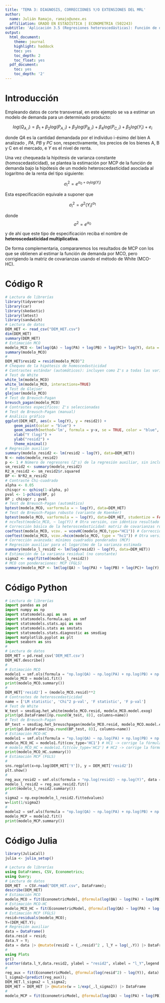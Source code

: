 ```yaml
---
title: 'TEMA 3: DIAGNOSIS, CORRECCIONES Y/O EXTENSIONES DEL MRL'
author:
  name: Julián Ramajo, ramajo@unex.es
  affiliation: GRADO EN ESTADÍSTICA | ECONOMETRIA (502243)
subtitle: 'Aplicación 3.5 (Regresiones heteroscedásticas): Función de demanda con varianza no constante'
output:
  html_document:
    theme: journal
    highlight: haddock
    toc: yes
    toc_depth: 2
    toc_float: yes
  pdf_document:
    toc: yes
    toc_depth: '2'
---
```


# Introducción

Empleando datos de corte transversal, en este ejemplo se va a estimar un modelo de demanda para un determinado producto:

$$log(Q_{A,i}) = \beta_1 + \beta_2 log(P_{A,i}) + \beta_3 log(P_{B,i}) + \beta_4 log(P_{C,i}) + \beta_5 log(Y_{i}) + e_{i}$$

donde _QA_ es la cantidad demandada por el individuo i-ésimo del bien A analizado , _PA_, _PB_ y _PC_ son, respectivamente, los precios de los bienes A, B y C en el mercado, e _Y_ es el nivel de renta.

Una vez chequeada la hipótesis de varianza constante (homoscedasticidad), se plantea la estimación por MCP de la función de demanda bajo la hipótesis de un modelo heteroscedasticidad asociada al logaritmo de la renta del tipo siguiente:

$${σ_i}^2 = e^{α_0 + α_1 log⁡(Y_i)}$$

Esta especificación equivale a suponer que

$${σ_i}^2 = σ^2 (Y_i)^{α_1}$$

donde $$σ^2 = e^{α_0}$$

y de ahí que este tipo de especificación reciba el nombre de **heteroscedasticidad multiplicativa**.

De forma complementaria, compararemos los resultados de MCP con los que se obtienen al estimar la función de demanda por MCO, pero corrigiendo la matriz de covarianzas usando el método de White (MCO-HC).

# Código R

```r
# Lectura de librerías
library(tidyverse)
library(car)
library(skedastic)
library(lmtest)
library(sandwich)
# Lectura de datos
DEM_HET <- read_csv("DEM_HET.csv")
dim(DEM_HET)
summary(DEM_HET)
# Estimación MCO
modelo_MCO <- lm(log(QA) ~ log(PA) + log(PB) + log(PC)+ log(Y), data = DEM_HET)
summary(modelo_MCO)
#
DEM_HET$resid2 = resid(modelo_MCO)^2
# Chequeo de la hipótesis de homoscedasticidad
# Contrastes estándar (automáticos): incluyen como Z's a todas las variables explicativas del modelo
# Test de White
white_lm(modelo_MCO)
white_lm(modelo_MCO, interactions=TRUE)
# Test de Glejser
glejser(modelo_MCO)
# Test de Breusch-Pagan
breusch_pagan(modelo_MCO)
# Contrastes específicos: Z's seleccionadas
# Test de Breusch-Pagan (manual)
# Análisis gráfico
ggplot(DEM_HET, aes(x = log(Y), y = resid2)) +
    geom_point(color = "blue") +
    geom_smooth(method='lm', formula = y~x, se = TRUE, color = "blue", linetype = "dashed") +
    xlab("Y (log)") + 
    ylab("resid2") +
    theme_minimal()
# Regresión auxiliar
summary(modelo_resid2 <- lm(resid2 ~ log(Y), data=DEM_HET))
N <- nobs(modelo_resid2)
p <- 1 # Número de regresores (Z's) de la regresión auxiliar, sin incluir la constante
sm_resid2 <- summary(modelo_resid2)
R2_m_resid2 <- sm_resid2$r.squared
BP <- N*R2_m_resid2
# Contraste Chi-cuadrado
alpha <- 0.05
chisqcr <- qchisq(1-alpha, p)
pval <- 1-pchisq(BP, p)
BP ; chisqcr ; pval 
# Test de Breusch-Pagan (automático)
bptest(modelo_MCO, varformula = ~ log(Y), data=DEM_HET) 
# Test de Breusch-Pagan robusto (variante de Koenker)
bptest(modelo_MCO, varformula = ~ log(Y), data=DEM_HET, studentize = FALSE) 
# ncvTest(modelo_MCO, ~ log(Y)) # Otra versión, con idéntico resultado
# Corrección básica de la heteroscedasticidad: matriz de covarianzas robusta: MCO-HC
coeftest(modelo_MCO, vcov. = vcovHC(modelo_MCO,type="HC1")) # Corrección de White (librería sandwich)
coeftest(modelo_MCO, vcov.=hccm(modelo_MCO, type = "hc1")) # Otra versión, con idéntico resultado (librería car)
# Corrección avanzada: mínimos cuadrados ponderados (MCP)
# Regresión auxiliar para el logaritmo de la varianza estimada
summary(modelo_l_resid2 <- lm(log(resid2) ~ log(Y), data=DEM_HET))
# Estimación de la varianza residual (no constante)
sigma2 <- exp(fitted(modelo_l_resid2))
# MCO con ponderaciones: MCP (FGLS)
summary(modelo_MCP <- lm(log(QA) ~ log(PA) + log(PB) + log(PC)+ log(Y), weights = 1/sigma2, data = DEM_HET))
```

# Código Python

```python
# Lectura de librerías
import pandas as pd
import numpy as np
import statsmodels.api as sm
import statsmodels.formula.api as smf
import statsmodels.stats.api as sms
import statsmodels.stats as smstats
import statsmodels.stats.diagnostic as smsdiag
import matplotlib.pyplot as plt
import seaborn as sns
#
# Lectura de datos
DEM_HET = pd.read_csv('DEM_HET.csv')
DEM_HET.describe()
#
# Estimación MCO
modelo1 = smf.ols(formula = "np.log(QA) ~ np.log(PA) + np.log(PB) + np.log(PC) + np.log(Y)", data = DEM_HET)
modelo_MCO = modelo1.fit()
print(modelo_MCO.summary())
#
DEM_HET['resid2'] = (modelo_MCO.resid)**2
# Contrastes de heteroscedasticidad
name = ['LM statistic', 'Chi^2 p-val', 'F statistic', 'F p-val']
# Test de White
W_test = smsdiag.het_white(modelo_MCO.resid, modelo_MCO.model.exog)
print(pd.DataFrame([np.round(W_test, 8)], columns=name))
# Test de Breusch-Pagan
BP_test = smsdiag.het_breuschpagan(modelo_MCO.resid, modelo_MCO.model.exog)
print(pd.DataFrame([np.round(BP_test, 8)], columns=name))
# Estimación MCO-HC
modelo1 = smf.ols(formula = "np.log(QA) ~ np.log(PA) + np.log(PB) + np.log(PC) + np.log(Y)", data = DEM_HET)
modelo_MCO_HC = modelo1.fit(cov_type='HC1') # HC1 -> corrige la fórmula de White por grados de libertad
# modelo_MCO_HC = modelo1.fit(cov_type='HC2') # HC2 -> corrige la fórmula de White por grados de libertad y tamaño muestral pequeño
print(modelo_MCO_HC.summary())
# Estimación MCP (FGLS)
#
sns.regplot(x=np.log(DEM_HET['Y']), y = DEM_HET['resid2'])
plt.show()
#
reg_aux_resid2 = smf.ols(formula = "np.log(resid2) ~ np.log(Y)", data = DEM_HET)
modelo_l_resid2 = reg_aux_resid2.fit()
print(modelo_l_resid2.summary())
#
sigma2 = np.exp(modelo_l_resid2.fittedvalues)
w=list(1/sigma2)
#
modelo2 = smf.wls(formula = "np.log(QA) ~ np.log(PA) + np.log(PB) + np.log(PC) + np.log(Y)", weights = w , data = DEM_HET)
modelo_MCP = modelo2.fit()
print(modelo_MCP.summary())
```

# Código Julia

```r
library(JuliaCall)
julia <- julia_setup()
```

```julia
# Lectura de librerías
using DataFrames, CSV, Econometrics;
using Query;
# Lectura de datos
DEM_HET  = CSV.read("DEM_HET.csv", DataFrame);
describe(DEM_HET)
# Estimación MCO
modelo_MCO = fit(EconometricModel, @formula(log(QA) ~ log(PA) + log(PB) + log(PC)+ log(Y)), DEM_HET)
# Estimación MCO-HC
modelo_MCO_HC = fit(EconometricModel, @formula(log(QA) ~ log(PA) + log(PB) + log(PC)+ log(Y)), DEM_HET, vce = HC1)
# Estimación MCP (FGLS)
resid=residuals(modelo_MCO);
Y=(DEM_HET.Y);
# Regresión auxiliar
data = DataFrame()
data.resid = resid;
data.Y = Y;
data = data |> @mutate(resid2 = (_.resid)^2 , l_Y = log(_.Y)) |> DataFrame
#
using Plots
gr()
scatter(data.l_Y,data.resid2, ylabel = "resid2", xlabel = "l_Y",legend = false)
#
reg_aux = fit(EconometricModel, @formula(log(resid^2) ~ log(Y)), data)
l_sigma2=(predict(reg_aux));
DEM_HET.l_sigma2 = l_sigma2;
DEM_HET = DEM_HET |> @mutate(w = 1/exp(_.l_sigma2)) |> DataFrame
# 
modelo_MCP = fit(EconometricModel, @formula(log(QA) ~ log(PA) + log(PB) + log(PC)+ log(Y)), wts = :w , DEM_HET)
```
